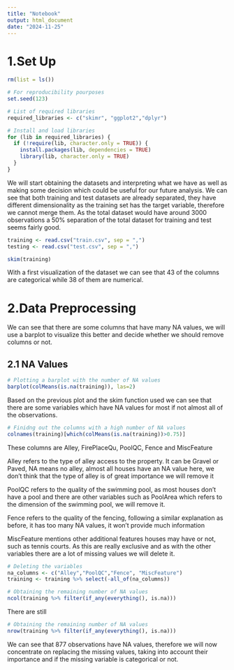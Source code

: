 ```yaml
---
title: "Notebook"
output: html_document
date: "2024-11-25"
---
```


# 1.Set Up

```r
rm(list = ls())

# For reproducibility pourposes
set.seed(123)

# List of required libraries
required_libraries <- c("skimr", "ggplot2","dplyr")

# Install and load libraries
for (lib in required_libraries) {
  if (!require(lib, character.only = TRUE)) {
    install.packages(lib, dependencies = TRUE)
    library(lib, character.only = TRUE)
  }
}
```

We will start obtaining the datasets and interpreting what we have as well as making some decision which could be useful for our future analysis. We can see that both training and test datasets are already separated, they have different dimensionality as the training set has the target variable, therefore we cannot merge them. As the total dataset would have around 3000 observations a 50% separation of the total dataset for training and test seems fairly good.

```r
training <- read.csv("train.csv", sep = ",")
testing <- read.csv("test.csv", sep = ",")
```

```r
skim(training)
```

With a first visualization of the dataset we can see that 43 of the columns are categorical while 38 of them are numerical.

# 2.Data Preprocessing

We can see that there are some columns that have many NA values, we will use a barplot to visualize this better and decide whether we should remove columns or not.

## 2.1 NA Values

```r
# Plotting a barplot with the number of NA values
barplot(colMeans(is.na(training)), las=2)
```

Based on the previous plot and the skim function used we can see that there are some variables which have NA values for most if not almost all of the observations.

```r
# Finidng out the columns with a high number of NA values
colnames(training)[which(colMeans(is.na(training))>0.75)]
```

These columns are Alley, FirePlaceQu, PoolQC, Fence and MiscFeature

Alley refers to the type of alley access to the property. It can be Gravel or Paved, NA means no alley, almost all houses have an NA value here, we don't think that the type of alley is of great importance we will remove it

PoolQC refers to the quality of the swimming pool, as most houses don't have a pool and there are other variables such as PoolArea which refers to the dimension of the swimming pool, we will remove it.

Fence refers to the quality of the fencing, following a similar explanation as before, it has too many NA values, it won't provide much information

MiscFeature mentions other additional features houses may have or not, such as tennis courts. As this are really exclusive and as with the other variables there are a lot of missing values we will delete it.

```r
# Deleting the variables
na_columns <- c("Alley","PoolQC","Fence", "MiscFeature")
training <- training %>% select(-all_of(na_columns))

# Obtaining the remaining number of NA values
ncol(training %>% filter(if_any(everything(), is.na)))
```

There are still

```r
# Obtaining the remaining number of NA values
nrow(training %>% filter(if_any(everything(), is.na)))
```

We can see that 877 observations have NA values, therefore we will now concentrate on replacing the missing values, taking into account their importance and if the missing variable is categorical or not.
